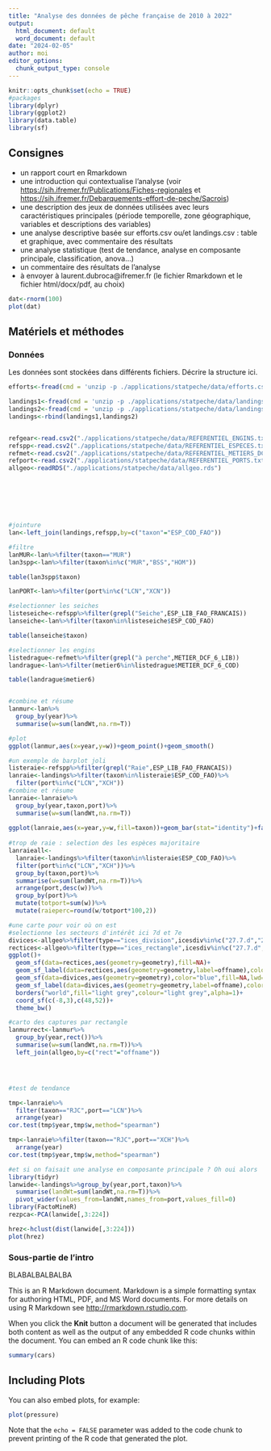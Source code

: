 ```yaml
---
title: "Analyse des données de pêche française de 2010 à 2022"
output:
  html_document: default
  word_document: default
date: "2024-02-05"
author: moi
editor_options: 
  chunk_output_type: console
---
```


```r
knitr::opts_chunk$set(echo = TRUE)
#packages
library(dplyr)
library(ggplot2)
library(data.table)
library(sf)
```

## Consignes

- un rapport court en Rmarkdown
- une introduction qui contextualise l'analyse (voir <https://sih.ifremer.fr/Publications/Fiches-regionales> et <https://sih.ifremer.fr/Debarquements-effort-de-peche/Sacrois>)
- une description des jeux de données utilisées avec leurs caractéristiques principales (période temporelle, zone géographique, variables et descriptions des variables)
- une analyse descriptive basée sur efforts.csv ou/et landings.csv : table et graphique, avec commentaire des résultats
- une analyse statistique (test de tendance, analyse en composante principale, classification, anova...)
- un commentaire des résultats de l'analyse
- à envoyer à laurent.dubroca@ifremer.fr (le fichier Rmarkdown et le fichier html/docx/pdf, au choix)


```r
dat<-rnorm(100)
plot(dat)
```

## Matériels et méthodes

### Données

Les données sont stockées dans différents fichiers. Décrire la structure ici.

```r

efforts<-fread(cmd = 'unzip -p ./applications/statpeche/data/efforts.csv.zip efforts.csv')

landings1<-fread(cmd = 'unzip -p ./applications/statpeche/data/landings_2011_2023.csv.zip landings_2011_2023.csv')
landings2<-fread(cmd = 'unzip -p ./applications/statpeche/data/landings_2000_2010.csv.zip landings_2000_2010.csv')
landings<-rbind(landings1,landings2)


refgear<-read.csv2("./applications/statpeche/data/REFERENTIEL_ENGINS.txt",fileEncoding="ISO-8859-1",sep="\t")
refspp<-read.csv2("./applications/statpeche/data/REFERENTIEL_ESPECES.txt",fileEncoding="ISO-8859-1",sep="\t")
refmet<-read.csv2("./applications/statpeche/data/REFERENTIEL_METIERS_DCF_6.txt",fileEncoding="ISO-8859-1",sep="\t")
refport<-read.csv2("./applications/statpeche/data/REFERENTIEL_PORTS.txt",fileEncoding="ISO-8859-1",sep="\t")
allgeo<-readRDS("./applications/statpeche/data/allgeo.rds")







#jointure
lan<-left_join(landings,refspp,by=c("taxon"="ESP_COD_FAO"))

#filtre
lanMUR<-lan%>%filter(taxon=="MUR")
lan3spp<-lan%>%filter(taxon%in%c("MUR","BSS","HOM"))

table(lan3spp$taxon)

lanPORT<-lan%>%filter(port%in%c("LCN","XCN"))

#selectionner les seiches
listeseiche<-refspp%>%filter(grepl("Seiche",ESP_LIB_FAO_FRANCAIS))
lanseiche<-lan%>%filter(taxon%in%listeseiche$ESP_COD_FAO)

table(lanseiche$taxon)

#selectionner les engins
listedrague<-refmet%>%filter(grepl("à perche",METIER_DCF_6_LIB))
landrague<-lan%>%filter(metier6%in%listedrague$METIER_DCF_6_COD)

table(landrague$metier6)


#combine et résume
lanmur<-lan%>%
  group_by(year)%>%
  summarise(w=sum(landWt,na.rm=T))

#plot
ggplot(lanmur,aes(x=year,y=w))+geom_point()+geom_smooth()

#un exemple de barplot joli
listeraie<-refspp%>%filter(grepl("Raie",ESP_LIB_FAO_FRANCAIS))
lanraie<-landings%>%filter(taxon%in%listeraie$ESP_COD_FAO)%>%
  filter(port%in%c("LCN","XCH"))
#combine et résume
lanraie<-lanraie%>%
  group_by(year,taxon,port)%>%
  summarise(w=sum(landWt,na.rm=T))
       
ggplot(lanraie,aes(x=year,y=w,fill=taxon))+geom_bar(stat="identity")+facet_grid(~port)    
  
#trop de raie : selection des les espèces majoritaire
lanraieall<-
  lanraie<-landings%>%filter(taxon%in%listeraie$ESP_COD_FAO)%>%
  filter(port%in%c("LCN","XCH"))%>%
  group_by(taxon,port)%>%
  summarise(w=sum(landWt,na.rm=T))%>%
  arrange(port,desc(w))%>%
  group_by(port)%>%
  mutate(totport=sum(w))%>%
  mutate(raieperc=round(w/totport*100,2))

#une carte pour voir où on est
#selectionne les secteurs d'intérêt ici 7d et 7e
divices<-allgeo%>%filter(type=="ices_division",icesdiv%in%c("27.7.d","27.7.e"))
rectices<-allgeo%>%filter(type=="ices_rectangle",icesdiv%in%c("27.7.d","27.7.e"))
ggplot()+
  geom_sf(data=rectices,aes(geometry=geometry),fill=NA)+
  geom_sf_label(data=rectices,aes(geometry=geometry,label=offname),color="blue",fill=NA,lwd=2)+ 
  geom_sf(data=divices,aes(geometry=geometry),color="blue",fill=NA,lwd=2)+
  geom_sf_label(data=divices,aes(geometry=geometry,label=offname),color="blue",fill=NA,lwd=2)+
  borders("world",fill="light grey",colour="light grey",alpha=1)+
  coord_sf(c(-8,3),c(48,52))+
  theme_bw()

#carto des captures par rectangle
lanmurrect<-lanmur%>%
  group_by(year,rect())%>%
  summarise(w=sum(landWt,na.rm=T))%>%
  left_join(allgeo,by=c("rect"="offname"))




#test de tendance

tmp<-lanraie%>%
  filter(taxon=="RJC",port=="LCN")%>%
  arrange(year)
cor.test(tmp$year,tmp$w,method="spearman")

tmp<-lanraie%>%filter(taxon=="RJC",port=="XCH")%>%
  arrange(year)
cor.test(tmp$year,tmp$w,method="spearman")

#et si on faisait une analyse en composante principale ? Oh oui alors
library(tidyr)
lanwide<-landings%>%group_by(year,port,taxon)%>%
  summarise(landWt=sum(landWt,na.rm=T))%>%
  pivot_wider(values_from=landWt,names_from=port,values_fill=0)
library(FactoMineR)
rezpca<-PCA(lanwide[,3:224])

hrez<-hclust(dist(lanwide[,3:224]))
plot(hrez)

```







### Sous-partie de l'intro

BLABALBALBALBA

This is an R Markdown document. Markdown is a simple formatting syntax for authoring HTML, PDF, and MS Word documents. For more details on using R Markdown see <http://rmarkdown.rstudio.com>.

When you click the **Knit** button a document will be generated that includes both content as well as the output of any embedded R code chunks within the document. You can embed an R code chunk like this:

```r
summary(cars)
```

## Including Plots

You can also embed plots, for example:

```r
plot(pressure)
```

Note that the `echo = FALSE` parameter was added to the code chunk to prevent printing of the R code that generated the plot.
